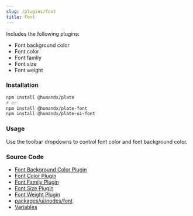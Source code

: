 ```yaml
---
slug: /plugins/font
title: Font
---
```


Includes the following plugins:

- Font background color
- Font color
- Font family
- Font size
- Font weight

### Installation

```bash npm2yarn
npm install @humandx/plate
# or
npm install @humandx/plate-font
npm install @humandx/plate-ui-font
```

### Usage

Use the toolbar dropdowns to control font color and font background color.


<FontSandpack />

### Source Code

- [Font Background Color Plugin](https://github.com/udecode/plate/blob/main/packages/nodes/font/src/createFontBackgroundColorPlugin.ts)
- [Font Color Plugin](https://github.com/udecode/plate/blob/main/packages/nodes/font/src/createFontColorPlugin.ts)
- [Font Family Plugin](https://github.com/udecode/plate/blob/main/packages/nodes/font/src/createFontFamilyPlugin.ts)
- [Font Size Plugin](https://github.com/udecode/plate/blob/main/packages/nodes/font/src/createFontSizePlugin.ts)
- [Font Weight Plugin](https://github.com/udecode/plate/blob/main/packages/nodes/font/src/createFontWeightPlugin.ts)
- [packages/ui/nodes/font](https://github.com/udecode/plate/tree/main/packages/ui/nodes/font/src)
- [Variables](https://github.com/udecode/plate/blob/main/examples/src)
